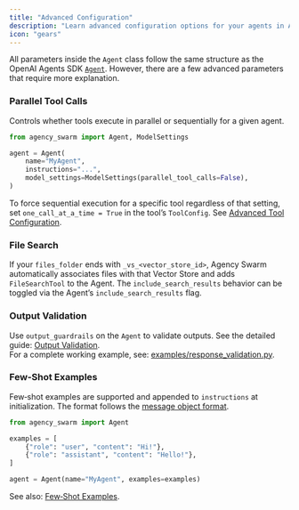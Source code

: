 ```yaml
---
title: "Advanced Configuration"
description: "Learn advanced configuration options for your agents in Agency Swarm."
icon: "gears"
---
```



All parameters inside the `Agent` class follow the same structure as the OpenAI Agents SDK [`Agent`](https://openai.github.io/openai-agents-python/ref/agent/#agents.agent.Agent). However, there are a few advanced parameters that require more explanation.

### Parallel Tool Calls

Controls whether tools execute in parallel or sequentially for a given agent.

```python
from agency_swarm import Agent, ModelSettings

agent = Agent(
    name="MyAgent",
    instructions="...",
    model_settings=ModelSettings(parallel_tool_calls=False),
)
```

To force sequential execution for a specific tool regardless of that setting, set `one_call_at_a_time = True` in the tool’s `ToolConfig`. See [Advanced Tool Configuration](/core-framework/tools/custom-tools/configuration).

### File Search

If your `files_folder` ends with `_vs_<vector_store_id>`, Agency Swarm automatically associates files with that Vector Store and adds `FileSearchTool` to the Agent. The `include_search_results` behavior can be toggled via the Agent’s `include_search_results` flag.

### Output Validation

Use `output_guardrails` on the `Agent` to validate outputs. See the detailed guide: [Output Validation](/additional-features/output-validation).    
For a complete working example, see: [examples/response_validation.py](https://github.com/VRSEN/agency-swarm/blob/main/examples/response_validation.py).

### Few‑Shot Examples

Few‑shot examples are supported and appended to `instructions` at initialization. The format follows the [message object format](https://platform.openai.com/docs/api-reference/messages/createMessage).

```python
from agency_swarm import Agent

examples = [
    {"role": "user", "content": "Hi!"},
    {"role": "assistant", "content": "Hello!"},
]

agent = Agent(name="MyAgent", examples=examples)
```

See also: [Few‑Shot Examples](/additional-features/few-shot-examples).
